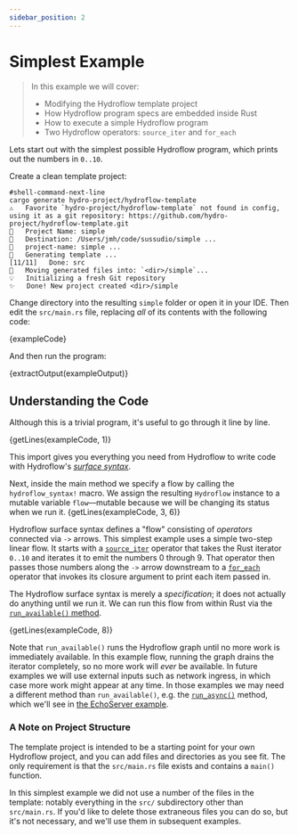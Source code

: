 ```yaml
---
sidebar_position: 2
---
```


# Simplest Example

> In this example we will cover:
> - Modifying the Hydroflow template project
> - How Hydroflow program specs are embedded inside Rust
> - How to execute a simple Hydroflow program
> - Two Hydroflow operators: `source_iter` and `for_each`

Lets start out with the simplest possible Hydroflow program, which prints out
the numbers in `0..10`.

Create a clean template project:
```console
#shell-command-next-line
cargo generate hydro-project/hydroflow-template
⚠️   Favorite `hydro-project/hydroflow-template` not found in config, using it as a git repository: https://github.com/hydro-project/hydroflow-template.git
🤷   Project Name: simple
🔧   Destination: /Users/jmh/code/sussudio/simple ...
🔧   project-name: simple ...
🔧   Generating template ...
[11/11]   Done: src
🔧   Moving generated files into: `<dir>/simple`...
💡   Initializing a fresh Git repository
✨   Done! New project created <dir>/simple
```

Change directory into the resulting `simple` folder or open it in your IDE. Then edit the `src/main.rs` file, replacing
*all* of its contents with the following code:

<CodeBlock language="rust" showLineNumbers>{exampleCode}</CodeBlock>

And then run the program:

<CodeBlock language="console">{extractOutput(exampleOutput)}</CodeBlock>

## Understanding the Code
Although this is a trivial program, it's useful to go through it line by line.

<CodeBlock language="rust">{getLines(exampleCode, 1)}</CodeBlock>

This import gives you everything you need from Hydroflow to write code with Hydroflow's
[_surface syntax_](../syntax).

Next, inside the main method we specify a flow by calling the
`hydroflow_syntax!` macro. We assign the resulting `Hydroflow` instance to
a mutable variable `flow`––mutable because we will be changing its status when we run it.
<CodeBlock language="rust">{getLines(exampleCode, 3, 6)}</CodeBlock>

Hydroflow surface syntax defines a "flow" consisting of *operators* connected via `->` arrows.
This simplest example uses a simple two-step linear flow.
It starts with a [`source_iter`](../syntax/surface_ops_gen#source_iter) operator that takes the Rust
iterator `0..10` and iterates it to emit the
numbers 0 through 9. That operator then passes those numbers along the `->` arrow downstream to a
[`for_each`](../syntax/surface_ops_gen#for_each) operator that invokes its closure argument to print each
item passed in.

The Hydroflow surface syntax is merely a *specification*; it does not actually do anything
until we run it.
We can run this flow from within Rust via the [`run_available()` method](https://hydro-project.github.io/hydroflow/doc/hydroflow/scheduled/graph/struct.Hydroflow.html#method.run_available).

<CodeBlock language="rust">{getLines(exampleCode, 8)}</CodeBlock>

Note that `run_available()` runs the Hydroflow graph until no more work is immediately
available. In this example flow, running the graph drains the iterator completely, so no
more work will *ever* be available. In future examples we will use external inputs such as
network ingress, in which case more work might appear at any time. In those examples we may need a different method than `run_available()`, 
e.g. the [`run_async()`](https://hydro-project.github.io/hydroflow/doc/hydroflow/scheduled/graph/struct.Hydroflow.html#method.run_async) method,
which we'll see
in [the EchoServer example](./example_7_echo_server).

### A Note on Project Structure
The template project is intended to be a starting point for your own Hydroflow project, and you can add files and directories as you see fit. The only requirement is that the `src/main.rs` file exists and contains a `main()` function.

In this simplest example we did not use a number of the files in the template: notably everything in the `src/` subdirectory other than `src/main.rs`. If you'd like to delete those extraneous files you can do so, but it's not necessary, and we'll use them in subsequent examples.